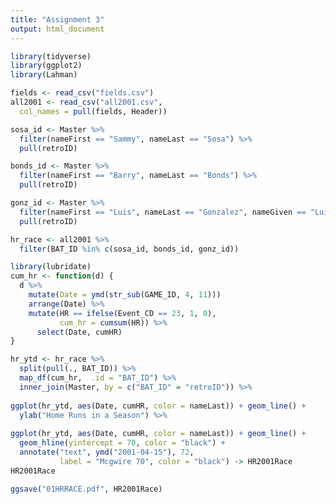 ---
title: "Assignment 3"
output: html_document
---

```{r}
library(tidyverse)
library(ggplot2)
library(Lahman)

fields <- read_csv("fields.csv")
all2001 <- read_csv("all2001.csv",
  col_names = pull(fields, Header))

sosa_id <- Master %>%
  filter(nameFirst == "Sammy", nameLast == "Sosa") %>%
  pull(retroID)

bonds_id <- Master %>%
  filter(nameFirst == "Barry", nameLast == "Bonds") %>%
  pull(retroID)

gonz_id <- Master %>%
  filter(nameFirst == "Luis", nameLast == "Gonzalez", nameGiven == "Luis Emilio") %>%
  pull(retroID)

hr_race <- all2001 %>%
  filter(BAT_ID %in% c(sosa_id, bonds_id, gonz_id))

library(lubridate)
cum_hr <- function(d) {
  d %>%
    mutate(Date = ymd(str_sub(GAME_ID, 4, 11)))
    arrange(Date) %>%
    mutate(HR == ifelse(Event_CD == 23, 1, 0),
           cum_hr = cumsum(HR)) %>%
      select(Date, cumHR)
}

hr_ytd <- hr_race %>%
  split(pull(., BAT_ID)) %>%
  map_df(cum_hr,  .id = "BAT_ID") %>%
  inner_join(Master, by = c("BAT_ID" = "retroID")) %>%
  
ggplot(hr_ytd, aes(Date, cumHR, color = nameLast)) + geom_line() +
  ylab("Home Runs in a Season") %>%
  
ggplot(hr_ytd, aes(Date, cumHR, color = nameLast)) + geom_line() + 
  geom_hline(yintercept = 70, color = "black") +
  annotate("text", ymd("2001-04-15"), 72,
           label = "Mcgwire 70", color = "black") -> HR2001Race
HR2001Race

ggsave("01HRRACE.pdf", HR2001Race)



```


